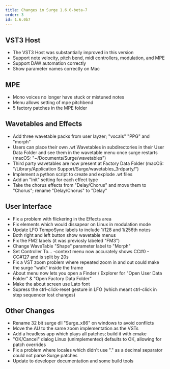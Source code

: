 ```yaml
---
title: Changes in Surge 1.6.0-beta-7
order: 3
id: 1.6.0b7
---
```


## VST3 Host

-   The VST3 Host was substantially improved in this version
-   Support note velocity, pitch bend, midi controllers, modulation, and MPE
-   Support DAW automation correctly
-   Show parameter names correctly on Mac

## MPE

-   Mono voices no longer have stuck or mistuned notes
-   Menu allows setting of mpe pitchbend
-   5 factory patches in the MPE folder

## Wavetables and Effects

-   Add three wavetable packs from user layzer; "vocals" "PPG" and "morph"
-   Users can place their own .wt Wavetables in subdirectories in their User Data Folder and see them in the wavetable menu once surge restarts (macOS: "~/Documents/Surge/wavetables")
-   Third party wavetables are now present at Factory Data Folder (macOS: "/Library/Application Support/Surge/wavetables_3rdparty/")
-   Implement a python script to create and explode .wt files
-   Add an "Init" setting for each effect type
-   Take the chorus effects from "Delay/Chorus" and move them to "Chorus"; rename "Delay/Chorus" to "Delay"

## User Interface

-   Fix a problem with flickering in the Effects area
-   Fix elements which would dissapear on Linux in modulation mode
-   Update LFO TempoSync labels to include 1/128 and 1/256th notes
-   Both right and left button show wavetable menus
-   Fix the FM2 labels (it was previosly labeled "FM3")
-   Change WaveTable "Shape" parameter label to "Morph"
-   Set Controller To... -context menu now accurately shows CC#0 - CC#127 and is split by 20s
-   Fix a VST zoom problem where repeated zoom in and out could make the surge "walk" inside the frame
-   About menu now lets you open a Finder / Explorer for "Open User Data Folder" & "Open Factory Data Folder"
-   Make the about screen use Lato font
-   Supress the ctrl-click-reset gesture in LFO (which meant ctrl-click in step sequencer lost changes)

## Other Changes

-   Rename 32 bit surge dll "Surge_x86" on windows to avoid conflicts
-   Move the AU to the same zoom implementation as the VSTs
-   Add a headless app which plays all patches; build it with cmake
-   "OK/Cancel" dialog Linux (unimplemented) defaults to OK, allowing for patch overrides
-   Fix a problem where locales which didn't use "." as a decimal separator could not parse Surge patches
-   Update to developer documentation and some build tools
